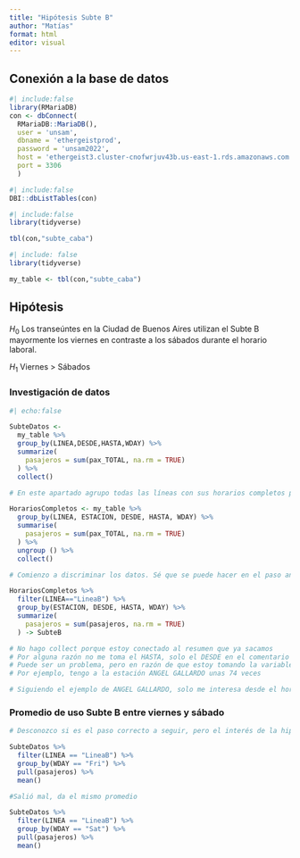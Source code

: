 ```yaml
---
title: "Hipótesis Subte B"
author: "Matías"
format: html
editor: visual
---
```


## Conexión a la base de datos

```r
#| include:false
library(RMariaDB)
con <- dbConnect(
  RMariaDB::MariaDB(),
  user = 'unsam',
  dbname = 'ethergeistprod',
  password = 'unsam2022',
  host = 'ethergeist3.cluster-cnofwrjuv43b.us-east-1.rds.amazonaws.com',
  port = 3306
  )
```

```r
#| include:false
DBI::dbListTables(con)
```

```r
#| include:false
library(tidyverse)

tbl(con,"subte_caba")
```

```r
#| include: false
library(tidyverse)

my_table <- tbl(con,"subte_caba")
```

## Hipótesis

$H_0$ Los transeúntes en la Ciudad de Buenos Aires utilizan el Subte B mayormente los viernes en contraste a los sábados durante el horario laboral.

$H_1$ Viernes \> Sábados

### Investigación de datos

```r
#| echo:false

SubteDatos <-
  my_table %>%
  group_by(LINEA,DESDE,HASTA,WDAY) %>%
  summarize(
    pasajeros = sum(pax_TOTAL, na.rm = TRUE)
  ) %>%
  collect()
```

```r
# En este apartado agrupo todas las líneas con sus horarios completos para luego sumar la cantidad total de pasajeros. Se crea "HorariosCompletos" para agrupar todo esto en un mismo dato.

HorariosCompletos <- my_table %>%
  group_by(LINEA, ESTACION, DESDE, HASTA, WDAY) %>%
  summarise(
    pasajeros = sum(pax_TOTAL, na.rm = TRUE)
  ) %>%
  ungroup () %>%
  collect()
```

```r
# Comienzo a discriminar los datos. Sé que se puede hacer en el paso anterior, pero por ahora lo hago de esta forma (entre distintos cuadros de diálogo con la intención de tener todo más separado)

HorariosCompletos %>%
  filter(LINEA=="LineaB") %>%
  group_by(ESTACION, DESDE, HASTA, WDAY) %>%
  summarize(
    pasajeros = sum(pasajeros, na.rm = TRUE)
  ) -> SubteB

# No hago collect porque estoy conectado al resumen que ya sacamos
# Por alguna razón no me toma el HASTA, solo el DESDE en el comentario debajo aunque luego me lo muestra en la creación de la agrupación de datos (?)
# Puede ser un problema, pero en razón de que estoy tomando la variable de HORARIO (que se divide cada 15min de uso del Subte) tengo una misma estación dividida cada 15min
# Por ejemplo, tengo a la estación ANGEL GALLARDO unas 74 veces
```

```r
# Siguiendo el ejemplo de ANGEL GALLARDO, solo me interesa desde el horario laboral. ¿Cómo puedo recortar ese uso horario?
```

### Promedio de uso Subte B entre viernes y sábado

```r
# Desconozco si es el paso correcto a seguir, pero el interés de la hipótesis plantea un análisis de promedio de pasajeros entre los días viernes y sábado DURANTE el horario laboral de 09:00 AM a 16:00 PM

SubteDatos %>%
  filter(LINEA == "LineaB") %>%
  group_by(WDAY == "Fri") %>%
  pull(pasajeros) %>%
  mean()
```

```r
#Salió mal, da el mismo promedio

SubteDatos %>%
  filter(LINEA == "LineaB") %>%
  group_by(WDAY == "Sat") %>%
  pull(pasajeros) %>%
  mean()
```
